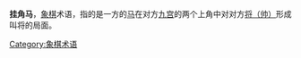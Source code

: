 '''挂角马'''，[[象棋|象棋]]术语，指的是一方的[[马_(中国象棋)|马]]在对方[[九宫|九宫]]的两个上角中对对方[[将_(中国象棋)|将（帅）]]形成叫将的局面。
{{Xiangqi diagram
| tleft
| 挂角马1
|  |  |  |ad|gd|  |ed|  |  
|  |  |  |  |ad|  |  |hl|  
|  |  |  |  |  |hl|  |  |  
|  |  |  |  |  |  |  |  |  
|  |  |  |  |rl|  |  |  |  
|  |  |  |  |  |  |  |  |  
|  |  |  |  |  |  |  |  |  
|  |cd|  |  |  |  |  |  |  
|  |  |  |rd|al|  |  |  |  
|  |  |el|  |gl|al|el|  |  
|size=39
| 
}}

{{Xiangqi diagram
| tleft
| 挂角马2
|  |  |sl|gd|  |  |  |  |  
|  |  |  |  |  |  |  |  |
|  |  |  |  |  |hl|  |  |  
|  |  |  |  |  |  |  |  |  
|  |  |  |  |  |  |  |  |  
|  |  |  |  |  |  |  |  |  
|  |  |  |  |  |  |  |  |  
|  |  |  |  |  |  |  |  |  
|  |  |  |  |al|  |  |  |  
|  |  |el|  |gl|al|el|  |
|size=39

| 
}}
{{clear}}

{{ChineseChess}}
[[Category:象棋术语|Category:象棋术语]]